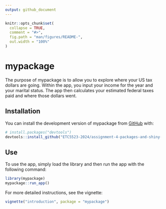 ```yaml
---
output: github_document
---
```


<!-- README.md is generated from README.Rmd. Please edit that file -->

```r
knitr::opts_chunk$set(
  collapse = TRUE,
  comment = "#>",
  fig.path = "man/figures/README-",
  out.width = "100%"
)
```

# mypackage

<!-- badges: start -->
<!-- badges: end -->

The purpose of mypackage is to allow you to explore where your US tax dollars are going. 
Within the app, you input your income for the year and your marital status. The app 
then calculates your estimated federal taxes paid and where those dollars went.

## Installation

You can install the development version of mypackage from [GitHub](https://github.com/) with:

``` r
# install.packages("devtools")
devtools::install_github("ETC5523-2024/assignment-4-packages-and-shiny-apps-trut0001")
```

## Use

To use the app, simply load the library and then run the app with the following command: 

```r
library(mypackage)
mypackage::run_app()
```

For more detailed instructions, see the vignette:

```r
vignette("introduction", package = "mypackage")
```

